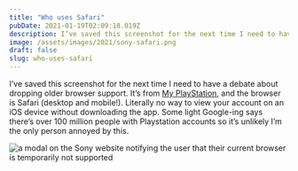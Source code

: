 ```yaml
---
title: "Who uses Safari"
pubDate: 2021-01-19T02:09:18.019Z
description: I’ve saved this screenshot for the next time I need to have a debate about dropping older browser support. It’s from My PlayStation, and the browser is Safari (desktop and mobile!). Literally no way to view your account on an iOS device without downloading the app. Some light Google-ing says there’s over 100 million people with Playstation accounts so it’s unlikely I’m the only person annoyed by this.
image: /assets/images/2021/sony-safari.png
draft: false
slug: who-uses-safari
---
```


I’ve saved this screenshot for the next time I need to have a debate about dropping older browser support. It’s from [My PlayStation](https://my.playstation.com), and the browser is Safari (desktop and mobile!). Literally no way to view your account on an iOS device without downloading the app. Some light Google-ing says there’s over 100 million people with Playstation accounts so it’s unlikely I’m the only person annoyed by this.

![a modal on the Sony website notifying the user that their current browser is temporarily not supported](/assets/images/2021/sony-safari.png)
